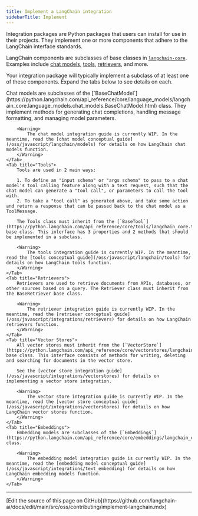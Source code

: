 ```yaml
---
title: Implement a LangChain integration
sidebarTitle: Implement
---
```


Integration packages are Python packages that users can install for use in their projects. They implement one or more components that adhere to the LangChain interface standards.

LangChain components are subclasses of base classes in [`langchain-core`](https://github.com/langchain-ai/langchain/tree/master/libs/core). Examples include [chat models](/oss/javascript/integrations/chat), [tools](/oss/javascript/integrations/tools), [retrievers](/oss/javascript/integrations/retrievers), and more.

Your integration package will typically implement a subclass of at least one of these components. Expand the tabs below to see details on each.

<Tabs>
    <Tab title="Chat Models">
        Chat models are subclasses of the [`BaseChatModel`](https://python.langchain.com/api_reference/core/language_models/langchain_core.language_models.chat_models.BaseChatModel.html) class. They implement methods for generating chat completions, handling message formatting, and managing model parameters.

        <Warning>
            The chat model integration guide is currently WIP. In the meantime, read the [chat model conceptual guide](/oss/javascript/langchain/models) for details on how LangChain chat models function.
        </Warning>
    </Tab>
    <Tab title="Tools">
        Tools are used in 2 main ways:

        1. To define an "input schema" or "args schema" to pass to a chat model's tool calling feature along with a text request, such that the chat model can generate a "tool call", or parameters to call the tool with.
        2. To take a "tool call" as generated above, and take some action and return a response that can be passed back to the chat model as a ToolMessage.

        The Tools class must inherit from the [`BaseTool`](https://python.langchain.com/api_reference/core/tools/langchain_core.tools.base.BaseTool.html#langchain_core.tools.base.BaseTool) base class. This interface has 3 properties and 2 methods that should be implemented in a subclass.

        <Warning>
            The tools integration guide is currently WIP. In the meantime, read the [tools conceptual guide](/oss/javascript/langchain/tools) for details on how LangChain tools function.
        </Warning>
    </Tab>
    <Tab title="Retrievers">
        Retrievers are used to retrieve documents from APIs, databases, or other sources based on a query. The Retriever class must inherit from the BaseRetriever base class.

        <Warning>
            The retriever integration guide is currently WIP. In the meantime, read the [retriever conceptual guide](/oss/javascript/integrations/retrievers) for details on how LangChain retrievers function.
        </Warning>
    </Tab>
    <Tab title="Vector Stores">
        All vector stores must inherit from the [`VectorStore`](https://python.langchain.com/api_reference/core/vectorstores/langchain_core.vectorstores.base.VectorStore.html) base class. This interface consists of methods for writing, deleting and searching for documents in the vector store.

        See the [vector store integration guide](/oss/javascript/integrations/vectorstores) for details on implementing a vector store integration.

        <Warning>
            The vector store integration guide is currently WIP. In the meantime, read the [vector store conceptual guide](/oss/javascript/integrations/vectorstores) for details on how LangChain vector stores function.
        </Warning>
    </Tab>
    <Tab title="Embeddings">
        Embedding models are subclasses of the [`Embeddings`](https://python.langchain.com/api_reference/core/embeddings/langchain_core.embeddings.embeddings.Embeddings.html) class.

        <Warning>
            The embedding model integration guide is currently WIP. In the meantime, read the [embedding model conceptual guide](/oss/javascript/integrations/text_embedding) for details on how LangChain embedding models function.
        </Warning>
    </Tab>
</Tabs>

---

<Callout icon="pen-to-square" iconType="regular">
  [Edit the source of this page on GitHub](https://github.com/langchain-ai/docs/edit/main/src/oss/contributing/implement-langchain.mdx)
</Callout>
